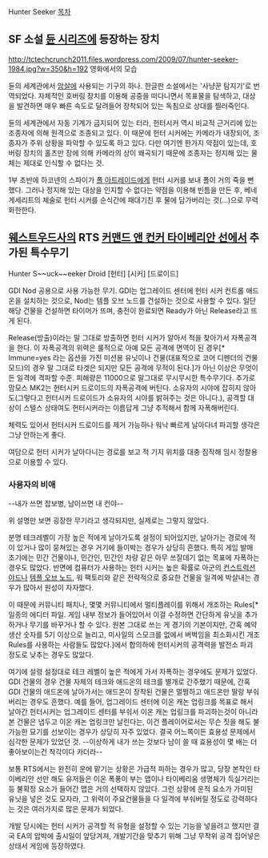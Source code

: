 Hunter Seeker
[[목차]]
== SF 소설 [[듄 시리즈]]에 등장하는 장치 ==
http://tctechcrunch2011.files.wordpress.com/2009/07/hunter-seeker-1984.jpg?w=350&h=192
영화에서의 모습

듄의 세계관에서 [[암살]]에 사용되는 기구의 하나. 한글판 소설에서는 '사냥꾼 탐지기'로 번역되었다. 자체적인 호버링 장치를 이용해 공중을 떠다니면서 목표물을 탐색하고, 대상을 발견하면 매우 빠른 속도로 달려들어 장착되어 있는 독침으로 상대를 찔러죽인다.

듄의 세계관에서 자동 기계가 금지되어 있는 터라, 헌터시커 역시 비교적 근거리에 있는 조종자에 의해 원격으로 조종되고 있다. 이 때문에 헌터 시커에는 카메라가 내장되어, 조종자가 주위 상황을 파악할 수 있도록 하고 있다. 다만 여기엔 한가지 약점이 있는데, 호버링 장치의 홀츠만 장에 의해 카메라의 상이 왜곡되기 때문에 조종자는 정지해 있는 물체는 제대로 인식할 수 없다는 것.


1부 초반에 하코넨의 스파이가 [[폴 아트레이드]]에게 헌터 시커를 보내 폴이 거의 죽을 뻔 했다. 그러나 정지해 있는 대상을 인지할 수 없다는 약점을 이용해 빈틈을 만든 후, 베네 게세리트의 체술로 헌터 시커를 순식간에 패대기친 후 물에 담가버리는 것(…)으로 무력화한한다.

== [[웨스트우드]]사의 RTS [[커맨드 앤 컨커 타이베리안 선]]에서 추가된 특수무기 ==
Hunter S~~uck~~eeker Droid
[헌터] [시커] [드로이드]

GDI Nod 공용으로 사용 가능한 무기. GDI는 업그레이드 센터에 헌터 시커 컨트롤 애드온을 설치하는 것으로, Nod는 템플 오브 노드를 건설하는 것으로 사용할 수 있다. 일단 해당 건물을 건설하면 타이머가 뜨며, 충전이 완료되면 Ready가 아닌 Release라고 뜨게 된다.

Release(방출)이라는 말 그대로 방출하면 헌터 시커가 알아서 적을 찾아가서 자폭공격을 한다. 이 자폭공격의 위력은 룰적으로 아예 모든 공격에 면역이 된 경우[* Immune=yes 라는 옵션을 가진 미션용 유닛이나 건물(대표적으로 코어 디펜더의 건물 모드)의 경우 말 그대로 타겟은 되지만 모든 공격에 무적이 된다.]가 아닌 이상은 무엇이든 일격에 격파할 수준. 피해량은 11000으로 말그대로 무시무시한 특수무기다. 추가로 맘모스 MK2는 헌터시커 드로이드의 자폭공격에 버틴다. 소유자의 시야에 잡히지 않아도(그렇다고 헌터시커 드로이드가 소유자의 시야를 밝혀주는 것은 아니다.), 공격할 대상이 스텔스 상태여도 헌터시커라는 이름답게 그냥 추적해서 함께 자폭해버린다.

체력도 있어서 헌터시커 드로이드를 제거 가능하나 워낙 빠르게 날아다녀 파괴할 생각은 그냥 안하는게 좋다.

여담으로 헌터 시커가 날아다니는 경로를 보고 적 기지 위치를 대충 짐작해 임시 정찰용으로 이용할 수 있다.

=== 사용자의 비애 ===
--내가 쓰면 잡보병, 남이쓰면 내 컨야--

위 설명만 보면 굉장한 무기라고 생각되지만, 실제로는 그렇지 않았다.

분명 테크레벨이 가장 높은 적에게 날아가도록 설정이 되어있지만, 날아가는 경로에 적이 있거나 많이 뭉쳐있는 경우 거기에 들이박는 경우가 상당히 흔했다. 특히 게임 발매 초기에는 민간 건물이나, 민간인, 민간인 차량 같은 아무 쓰잘데기 없는 목표에 자폭하는 경우도 많았다. 반면에 컴퓨터가 사용하는 헌터 시커는 높은 확률로 아군의 [[컨스트럭션 야드]]나 [[템플 오브 노드]], 워 팩토리와 같은 전략적으로 중요한 건물을 일격에 박살내는 경우가 많아서 원성이 자자했다.

이 때문에 커뮤니티 패치나, 몇몇 커뮤니티에서 멀티플레이를 위해서 개조하는 Rules[* 일종의 에디터 파일. 게임 내부 정보가 들어있어서 이걸 수정하면 간단하게 유닛을 추가하거나 무기를 바꾸거나 할 수 있다. 원본 그대로 쓰는 게 경기의 기본이지만, 간혹 예약 생산 숫자를 5기 이상으로 늘리고, 미사일의 스모크를 없에서 버벅임을 최소화시킨 개조 Rules를 사용하는 사람들도 많았다.]에서 합의하에 헌터시커의 공격력을 발전소 파괴 정도로 낮추는 경우도 많았다.

여기에 설령 설정대로 테크 레벨이 높은 적에게 가서 자폭하는 경우에도 문제가 있었다. GDI 건물의 경우 건물 자체의 테크와 애드온의 테크를 별개로 간주했기 때문에, 간혹 GDI 건물의 애드온에 날아가서는 애드온이 장착된 건물은 멀쩡하고 애드온만 딸랑 부숴 버리는 경우도 흔했다. 예를 들어, 업그레이드 센터에 이온 캐논 업링크를 목표로 해서 날아간 헌터시커는 업그레이드 센터를 부숴서 이온 캐논 업링크를 파괴하는것이 아니라 본 건물은 냅두고 이온 캐논 업링크만 날린다는, 이건 플레이어로서는 무슨 짓을 해도 불가능한 묘기를 선보이는 경우가 상당히 자주 있었다. 결국 어느쪽이든 효용성 문제에서 심각한 문제가 있었던 것.  --이상하게 내가 쓰는 것보다 남이 쓸 때 효용성이 몇 배는 더 좋아보이는건 착각이다 카더라--

보통 RTS에서는 완전히 운에 맡기는 상황은 가급적 피하는 경우가 많고, 당장 본작인 타이베리안 선만 해도 유저들은 이온 폭풍이 부는 맵이나 타이베리움 생명체가 득실거리는 등 불확정 요소가 들어간 맵은 거의 선택하지 않았다. 그런 상황에 운적 요소가 가미된 유닛을 넣은 것도 모자라, 그 위력이 주요건물들을 다 일격에 부숴버릴 정도로 강력하다는 것은 여러가지로 많은 문제가 되었다.

개발 당시에는 헌터 시커가 공격할 적 유형을 설정할 수 있는 기능을 넣을려고 했지만 결국 EA의 압박에 출시일이 앞당겨져, 개발기간을 맞추기 위해 그냥 무작위 공격 집어넣은 상태서 게임에 등장하였다.
